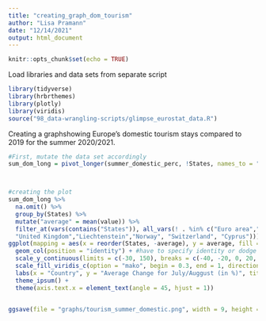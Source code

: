 ```yaml
---
title: "creating_graph_dom_tourism"
author: "Lisa Pramann"
date: "12/14/2021"
output: html_document
---
```


```r
knitr::opts_chunk$set(echo = TRUE)
```


Load libraries and data sets from separate script 
```r
library(tidyverse)
library(hrbrthemes)
library(plotly)
library(viridis)
source("98_data-wrangling-scripts/glimpse_eurostat_data.R")
```

Creating a graphshowing Europe's domestic tourism stays compared to 2019 for the summer 2020/2021.
```r
#First, mutate the data set accordingly 
sum_dom_long = pivot_longer(summer_domestic_perc, !States, names_to = "date", values_to = "value")



#creating the plot 
sum_dom_long %>% 
  na.omit() %>% 
  group_by(States) %>% 
  mutate("average" = mean(value)) %>% 
  filter_at(vars(contains("States")), all_vars(! . %in% c("Euro area","European Union - 27 countries (from 2020)","European Union - 28 countries (2013-2020)","Malta", 
  "United Kingdom","Liechtenstein","Norway", "Switzerland", "Cyprus"))) %>%  
ggplot(mapping = aes(x = reorder(States, -average), y = average, fill = average)) +
  geom_col(position = "identity") + #have to specify identity or dodge otherwise it will add all the same average values together per country
  scale_y_continuous(limits = c(-30, 150), breaks = c(-40, -20, 0, 20, 40, 60, 80, 100, 120, 140)) +
  scale_fill_viridis_c(option = "mako", begin = 0.3, end = 1, direction = 1)+
  labs(x = "Country", y = "Average Change for July/Auggust (in %)", title = "Domestic tourist stays in the Summer 2020/2021 as compared to 2019", caption = "Note: France, Iceland, and Ireland results are averages of incomplete data.")+
  theme_ipsum() +
  theme(axis.text.x = element_text(angle = 45, hjust = 1))


ggsave(file = "graphs/tourism_summer_domestic.png", width = 9, height = 5)

```



